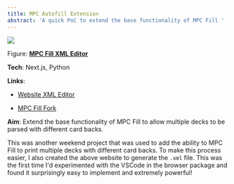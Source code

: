 ```yaml
---
title: MPC Autofill Extension
abstract: 'A quick PoC to extend the base functionality of MPC Fill '
---
```

![](/mpc-autofill-extension/image.png)

Figure: [**MPC Fill XML Editor**](https://ubiquitous-twilight-0995d9.netlify.app/)&#x20;

**Tech**: Next.js, Python

**Links**:&#x20;

* [Website XML Editor](https://ubiquitous-twilight-0995d9.netlify.app/)

* [MPC Fill Fork](https://github.com/JacksDevPlayground/mpc-autofill)

**Aim**: Extend the base functionality of MPC Fill to allow multiple decks to be parsed with different card backs.&#x20;

This was another weekend project that was used to add the ability to MPC Fill to print multiple decks with different card backs. To make this process easier, I also created the above website to generate the `.xml` file. This was the first time I'd experimented with the VSCode in the browser package and found it surprisingly easy to implement and extremely powerful!&#x20;
